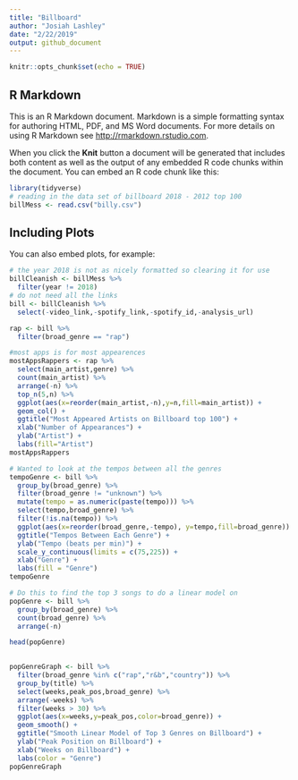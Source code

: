 ```yaml
---
title: "Billboard"
author: "Josiah Lashley"
date: "2/22/2019"
output: github_document
---
```


```r
knitr::opts_chunk$set(echo = TRUE)
```

## R Markdown

This is an R Markdown document. Markdown is a simple formatting syntax for authoring HTML, PDF, and MS Word documents. For more details on using R Markdown see <http://rmarkdown.rstudio.com>.

When you click the **Knit** button a document will be generated that includes both content as well as the output of any embedded R code chunks within the document. You can embed an R code chunk like this:

```r

library(tidyverse)
# reading in the data set of billboard 2018 - 2012 top 100 
billMess <- read.csv("billy.csv")
```

## Including Plots

You can also embed plots, for example:

```r
# the year 2018 is not as nicely formatted so clearing it for use
billCleanish <- billMess %>%
  filter(year != 2018)
# do not need all the links
bill <- billCleanish %>%
  select(-video_link,-spotify_link,-spotify_id,-analysis_url)

rap <- bill %>%
  filter(broad_genre == "rap")
```

```r
#most apps is for most appearences
mostAppsRappers <- rap %>%
  select(main_artist,genre) %>%
  count(main_artist) %>%
  arrange(-n) %>%
  top_n(5,n) %>%
  ggplot(aes(x=reorder(main_artist,-n),y=n,fill=main_artist)) + 
  geom_col() +
  ggtitle("Most Appeared Artists on Billboard top 100") +
  xlab("Number of Appearances") +
  ylab("Artist") +
  labs(fill="Artist")
mostAppsRappers
```

```r
# Wanted to look at the tempos between all the genres 
tempoGenre <- bill %>%
  group_by(broad_genre) %>%
  filter(broad_genre != "unknown") %>%
  mutate(tempo = as.numeric(paste(tempo))) %>%
  select(tempo,broad_genre) %>%
  filter(!is.na(tempo)) %>%
  ggplot(aes(x=reorder(broad_genre,-tempo), y=tempo,fill=broad_genre)) + geom_boxplot() +
  ggtitle("Tempos Between Each Genre") +
  ylab("Tempo (beats per min)") +
  scale_y_continuous(limits = c(75,225)) +
  xlab("Genre") +
  labs(fill = "Genre")
tempoGenre
```

```r
# Do this to find the top 3 songs to do a linear model on 
popGenre <- bill %>%
  group_by(broad_genre) %>%
  count(broad_genre) %>%
  arrange(-n)

head(popGenre)
  

popGenreGraph <- bill %>%
  filter(broad_genre %in% c("rap","r&b","country")) %>%
  group_by(title) %>%
  select(weeks,peak_pos,broad_genre) %>%
  arrange(-weeks) %>%
  filter(weeks > 30) %>%
  ggplot(aes(x=weeks,y=peak_pos,color=broad_genre)) + 
  geom_smooth() +
  ggtitle("Smooth Linear Model of Top 3 Genres on Billboard") +
  ylab("Peak Position on Billboard") +
  xlab("Weeks on Billboard") +
  labs(color = "Genre")
popGenreGraph
```







